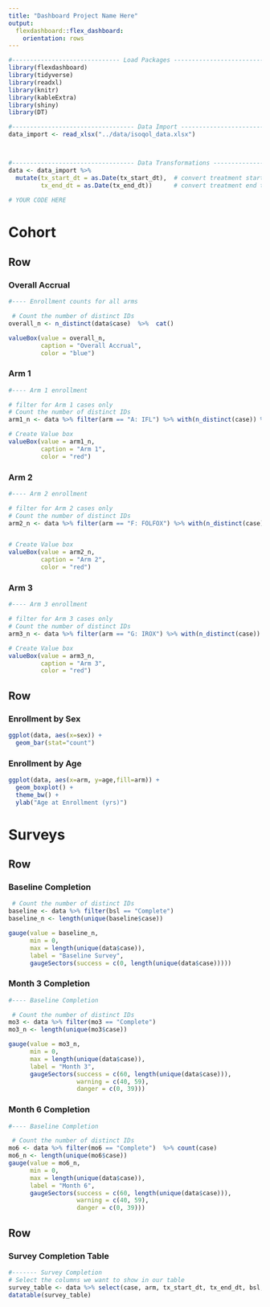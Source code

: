 ```yaml
---
title: "Dashboard Project Name Here" 
output:
  flexdashboard::flex_dashboard:
    orientation: rows
---
```


```r

#------------------------------ Load Packages ----------------------------------------
library(flexdashboard)
library(tidyverse)
library(readxl)
library(knitr)
library(kableExtra)
library(shiny)
library(DT)

```


```r

#---------------------------------- Data Import ----------------------------------------
data_import <- read_xlsx("../data/isoqol_data.xlsx")



#---------------------------------- Data Transformations --------------------------------
data <- data_import %>% 
  mutate(tx_start_dt = as.Date(tx_start_dt),  # convert treatment start to date
         tx_end_dt = as.Date(tx_end_dt))      # convert treatment end to date
  
# YOUR CODE HERE


```

Cohort
======================================================================

Row  {data-height="200"}
-----------------------------------------------------------------------  

### __Overall Accrual__

```r
#---- Enrollment counts for all arms

 # Count the number of distinct IDs
overall_n <- n_distinct(data$case)  %>%  cat()                   

valueBox(value = overall_n,
         caption = "Overall Accrual", 
         color = "blue")

```

### Arm 1

```r
#---- Arm 1 enrollment  

# filter for Arm 1 cases only
# Count the number of distinct IDs
arm1_n <- data %>% filter(arm == "A: IFL") %>% with(n_distinct(case)) %>% cat()

# Create Value box
valueBox(value = arm1_n, 
         caption = "Arm 1", 
         color = "red")
```

### Arm 2

```r
#---- Arm 2 enrollment  

# filter for Arm 2 cases only
# Count the number of distinct IDs
arm2_n <- data %>% filter(arm == "F: FOLFOX") %>% with(n_distinct(case)) %>% cat()


# Create Value box
valueBox(value = arm2_n, 
         caption = "Arm 2", 
         color = "red")
```

### Arm 3

```r
#---- Arm 3 enrollment

# filter for Arm 3 cases only
# Count the number of distinct IDs
arm3_n <- data %>% filter(arm == "G: IROX") %>% with(n_distinct(case)) %>% cat()

# Create Value box
valueBox(value = arm3_n, 
         caption = "Arm 3", 
         color = "red")

```

Row {data-height="800"}
-----------------------------------------------------------------------  

### Enrollment by Sex {data-width="400"}

```r
ggplot(data, aes(x=sex)) + 
  geom_bar(stat="count")
```

### Enrollment by Age {data-width="600"}

```r
ggplot(data, aes(x=arm, y=age,fill=arm)) +
  geom_boxplot() + 
  theme_bw() + 
  ylab("Age at Enrollment (yrs)") 
```

Surveys  
======================================================================

Row  {data-height="200"}
-----------------------------------------------------------------------  

### __Baseline Completion__
```r
 # Count the number of distinct IDs
baseline <- data %>% filter(bsl == "Complete")          
baseline_n <- length(unique(baseline$case))

gauge(value = baseline_n,
      min = 0, 
      max = length(unique(data$case)), 
      label = "Baseline Survey",
      gaugeSectors(success = c(0, length(unique(data$case)))))

```

### __Month 3 Completion__
```r
#---- Baseline Completion

 # Count the number of distinct IDs
mo3 <- data %>% filter(mo3 == "Complete")               
mo3_n <- length(unique(mo3$case))

gauge(value = mo3_n,
      min = 0, 
      max = length(unique(data$case)), 
      label = "Month 3",
      gaugeSectors(success = c(60, length(unique(data$case))), 
                   warning = c(40, 59), 
                   danger = c(0, 39)))

```

### __Month 6 Completion__
```r
#---- Baseline Completion

 # Count the number of distinct IDs
mo6 <- data %>% filter(mo6 == "Complete")  %>% count(case)                
mo6_n <- length(unique(mo6$case))
gauge(value = mo6_n,
      min = 0, 
      max = length(unique(data$case)), 
      label = "Month 6",
      gaugeSectors(success = c(60, length(unique(data$case))), 
                   warning = c(40, 59), 
                   danger = c(0, 39)))

```



Row  {data-height="800"}  
-----------------------------------------------------------------------  

### Survey Completion Table

```r
#------- Survey Completion  
# Select the columns we want to show in our table
survey_table <- data %>% select(case, arm, tx_start_dt, tx_end_dt, bsl, mo3, mo6)
datatable(survey_table)
```


